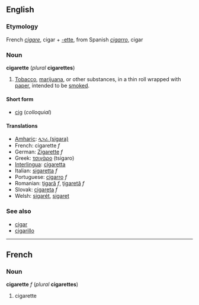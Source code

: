 ==English==
===Etymology===
French ''[[cigare]]'', cigar + [[-ette]], from Spanish ''[[cigarro]]'', cigar

===Noun===
'''cigarette''' (''plural'' '''cigarettes''')

# [[Tobacco]], [[marijuana]], or other substances, in a thin roll wrapped with [[paper]], intended to be [[smoke]]d.

====Short form====
*[[cig]] (''colloquial'')

====Translations====
*[[Amharic]]: [[ላጋራ (sigara)]]
*French: cigarette ''f''
*German: [[Zigarette]] ''f''
*Greek: [[τσιγάρο]] (tsigaro)
*[[Interlingua]]: [[cigaretta]]
*Italian: [[sigaretta]] ''f''
*Portuguese: [[cigarro]] ''f''
*Romanian: [[ţigară]] ''f'', [[ţigaretă]] ''f''
*Slovak: [[cigareta]] ''f''
*Welsh: [[sigarét]], [[sigaret]]

===See also===
*[[cigar]]
*[[cigarillo]]

----
==French==
===Noun===
'''cigarette''' ''f'' (''plural'' '''cigarettes''')

#cigarette